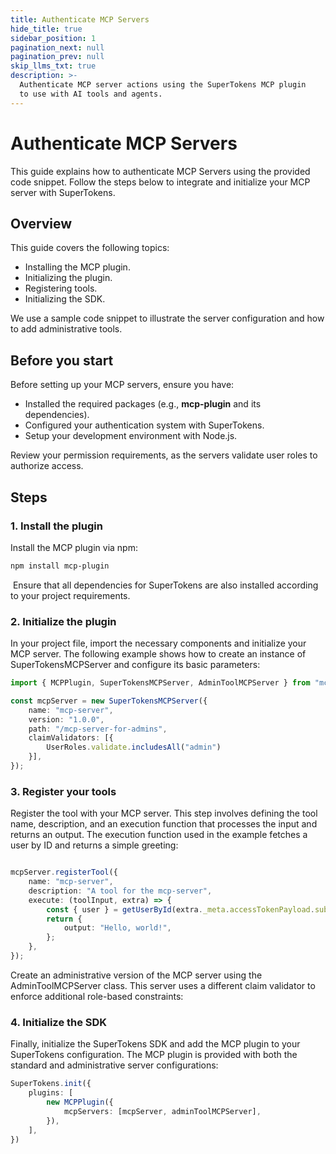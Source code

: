 ```yaml
---
title: Authenticate MCP Servers
hide_title: true
sidebar_position: 1
pagination_next: null
pagination_prev: null
skip_llms_txt: true
description: >-
  Authenticate MCP server actions using the SuperTokens MCP plugin 
  to use with AI tools and agents.
---
```


# Authenticate MCP Servers

This guide explains how to authenticate MCP Servers using the provided code snippet. Follow the steps below to integrate and initialize your MCP server with SuperTokens.

## Overview

This guide covers the following topics:

-  Installing the MCP plugin.
-  Initializing the plugin.
-  Registering tools.
-  Initializing the SDK.

We use a sample code snippet to illustrate the server configuration and how to add administrative tools.

## Before you start

Before setting up your MCP servers, ensure you have:

-  Installed the required packages (e.g., **mcp-plugin** and its dependencies).
-  Configured your authentication system with SuperTokens.
-  Setup your development environment with Node.js.

Review your permission requirements, as the servers validate user roles to authorize access.

## Steps

### 1. Install the plugin

Install the MCP plugin via npm:

```bash
npm install mcp-plugin
```

 Ensure that all dependencies for SuperTokens are also installed according to your project requirements.

### 2. Initialize the plugin

In your project file, import the necessary components and initialize your MCP server. The following example shows how to create an instance of ⁠SuperTokensMCPServer and configure its basic parameters:

```ts
import { MCPPlugin, SuperTokensMCPServer, AdminToolMCPServer } from "mcp-plugin";

const mcpServer = new SuperTokensMCPServer({
    name: "mcp-server",
    version: "1.0.0",
    path: "/mcp-server-for-admins",
    claimValidators: [{
        UserRoles.validate.includesAll("admin")
    }],
});
```

### 3. Register your tools

Register the tool with your MCP server. This step involves defining the tool name, description, and an execution function that processes the input and returns an output. The execution function used in the example fetches a user by ID and returns a simple greeting:

```ts

mcpServer.registerTool({
    name: "mcp-server",
    description: "A tool for the mcp-server",
    execute: (toolInput, extra) => {
        const { user } = getUserById(extra._meta.accessTokenPayload.sub);
        return {
            output: "Hello, world!",
        };
    },
});
```

Create an administrative version of the MCP server using the ⁠AdminToolMCPServer class. This server uses a different claim validator to enforce additional role-based constraints:


### 4. Initialize the SDK

Finally, initialize the SuperTokens SDK and add the MCP plugin to your SuperTokens configuration. The MCP plugin is provided with both the standard and administrative server configurations:

```ts
SuperTokens.init({
    plugins: [
        new MCPPlugin({
            mcpServers: [mcpServer, adminToolMCPServer],
        }),
    ],
})
```

